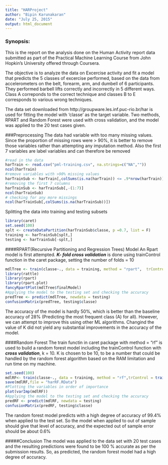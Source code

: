 ```yaml
---
title: "HARProject"
author: "Bipin Karunakaran"
date: "July 25, 2015"
output: html_document
---
```

### Synopsis:
This is the report on the analysis done on the Human Activity report data submitted as part of the Practical Machine Learning Course from John Hopkin's University offered through Coursera. 

The objective is to analyze the data on Excercise activity and fit a model that predicts the 5 classes of excercise performed, based on the data from accelerometers on the belt, forearm, arm, and dumbell of 6 participants. They performed barbell lifts correctly and incorrectly in 5 different ways. Class A correponds to the correct technique and classes B to E corresponds to various wrong techniques. 

The data set downloaded from http://groupware.les.inf.puc-rio.br/har is used for fitting the model with 'classe' as the target variable. Two methods, RPART and Random Forest were used with cross validation, and the model was applied to the 20 test cases given.

###Preprocessing
The data had variable with too many missing values. Since the proportion of missing rows were > 90%, it is better to remove those variables rather than attempting any imputation method. Also the first 7 variables are label variables and can therefore be removed

```r
#read in the data
harTrain <- read.csv("pml-training.csv", na.strings=c("NA",""))
ncol(harTrain)
#remove variables with >90% missing values
harTrainSub <- harTrain[,colSums(is.na(harTrain)) <= .9*nrow(harTrain)]
#removing the first 7 columns 
harTrainSub <- harTrainSub[,-(1:7)]
ncol(harTrainSub)
# checking for any more missings
ncol(harTrainSub[,colSums(is.na(harTrainSub))])
```
Splitting the data into training and testing subsets
```r
library(caret)
set.seed(100)
splt <- createDataPartition(harTrainSub$classe, p =0.7, list = F)
training <- harTrainSub[splt,]
testing <- harTrainSub[-splt,]
```
####RPART(Recursive Partitioning and Regression Trees) Model
An Rpart model is first attempted. ***K- fold cross validation*** is done using trainControl function in the caret package, setting the number of folds = 10 
```r
mdlTree <- train(classe~., data = training, method = "rpart",  trControl = trainControl(method = "cv", number = 10) )
library(rattle)
library(rpart)
library(rpart.plot)
fancyRpartPlot(mdlTree$finalModel)
#Applying the model to the testing set and checking the accuracy
predTree <- predict(mdlTree, newdata = testing)
confusionMatrix(predTree, testing$classe)
```
The accuracy of the model is hardly 50%, which is better than the baseline accuracy of 28% (Predicting the most frequent class (A) for all). However, we can attempt to improve this using other ML algorithms. Changind the value of K did not yield any substantial improvements in the accuracy of the model. 

####Random Forest
The train functin in caret package with method = "rf" is used to build a random forest model including the trainControl function with ***cross validation***, k = 10. K is chosen to be 10, to be a number that could be handled by the random forest algorithm based on the RAM limitation and run time on my machine.    
```r
set.seed(100)
mdlRF<- train(classe~., data = training, method = "rf",trControl = trainControl(method = "cv", number = 10) )
save(mdlRF,file = "harRF.RData")
#Plotting the variables in order of importance
plot(varImp(mdlRF))
#Applying the model to the testing set and checking the accuracy
predRF <- predict(mdlRF, newdata = testing)
confusionMatrix(predRF, testing$classe)
```
The random forest model predicts with a high degree of accuracy of 99.4% when applied to the test set. So the model when applied to out of sample should give that level of accuracy, and the expected out of sample error should be about 0.6%

#####Conclusion
The model was applied to the data set with 20 test cases and the resulting predictions were found to be 100 % accurate as per the submission results. So, as predicted, the random forest model had a high degree of accuracy. 


